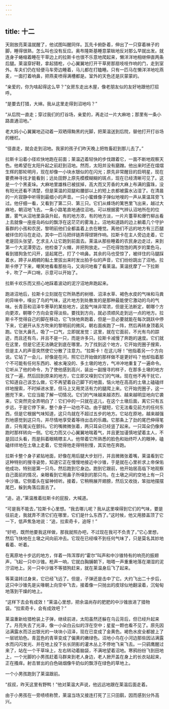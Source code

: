 ```yaml
---
---
---
```

title: 十二
---




天刚放亮莱温就醒了，他试图叫醒同伴。瓦先卡俯卧着，伸出了一只穿着袜子的脚，睡得很熟，怎么叫也没有反应。奥布隆斯基睡意蒙眬地反对那么早就出发。就连身子蜷缩着睡在干草边上的拉斯卡也很不乐意地爬起来，懒洋洋地相继伸直两条后腿。莱温穿好鞋，拿起猎枪，小心翼翼地打开干草房那扇吱吱作响的门，走到室外。车夫们仍在轻便马车旁边睡着，马儿都在打瞌睡。只有一匹马在懒洋洋地吃燕麦，一面打着响鼻，把燕麦喷得满槽都是。室外的天色还是灰蒙蒙的。

“亲爱的，你为啥起得这么早？”女房东走出木屋，像老朋友似的友好地跟他打招呼。

“是要去打猎，大婶。我从这里走得到沼地吗？”

“从后院一直走；穿过我们的打谷场，亲爱的，再走过一片大麻地；那里有一条小路直通沼地。”

老大妈小心翼翼地迈动着一双晒得黝黑的光脚，把莱温送到后院，替他打开打谷场的栅栏。

“径直走，就会走到沼地。我家的孩子们昨天晚上把牲畜赶到那儿去了。”

拉斯卡沿着小径欢快地跑在前面；莱温迈着轻快的步伐跟着它，一面不断地观察天色。他希望在太阳升起之前赶到沼地。然而，太阳并没有磨蹭。他出来时还在熠熠生辉的那轮明月，现在却像一小块水银似的在闪光；原先非常醒目的启明星，现在要费神寻找才能看到；远处田野上原先模模糊糊的斑点，现在已经清晰可见了。这是一个个黑麦垛。大麻地里雄株已被拔掉，高大而又芳香的大麻上布满的露珠，没有阳光还看不清楚，但是莱温的双腿和腰部以上的短上衣都被露水沾湿了。在清晨的一片寂静中听得到最细小的声音。一只小蜜蜂像子弹似地嗖的一声从莱温耳旁飞过。他仔细一看，又看到了第二只、第三只。它们从蜂场的篱笆里飞出来，越过大麻地，朝沼地飞去。一条小路笔直地通往沼地。可以根据雾气辨认沼地所在的位置，雾气从沼地里袅袅升起，有的地方浓，有的地方淡，一片片薹草和爆竹柳丛看上去就像一座座岛屿似的飘浮在这茫茫的雾海上。沼地和道路的边上躺着几个守护畜群的小孩和农民，黎明前他们全都盖着上衣在睡觉。离他们不远的地方有三匹腿被绊住的马在走动，其中一匹马把绊链弄得铿锵作响。拉斯卡在主人旁边走着，它老是回头张望，乞求主人让它跑到前面去。莱温从那些睡着的农民身边走过，来到第一个大泥潭旁边，他检查了火帽，并把狗放走。一匹吃得饱饱的两岁的栗色马，看到猎狗急忙闪开，竖起尾巴，打了个响鼻。其余的马也受惊了，被绊住的马腿踩着水，蹄子从稠稠的黏土里拔出来时发出拍手似的声音，它们纷纷跳出了沼地。拉斯卡停了下来，嘲笑地看看那些马，又询问地看了看莱温。莱温抚摩了一下拉斯卡，吹了一声口哨，示意可以开始了。

拉斯卡欢乐而又担心地踩着波动的泥泞沼地奔跑起来。

跑进沼地后，拉斯卡立刻就在它所熟悉的树根、沼泽水草、褐色水皮的气味和马粪的异味中，嗅出了鸟的气味，这片地方到处散发的是那种最能使它激动的鸟的气味。长青苔和沼泽牛蒡草的某些地方，这股气味非常浓，但是无法断定，朝哪个方向更浓，朝哪个方向会变得淡些。要找到方向，就必须顺风走到远一点的地方。拉斯卡不觉得自己的脚在移动，它飞快地奔跑着，但是一旦必要就能在每次跳跃中停下来，它避开从东方吹来的黎明前的微风，朝右面疾跑了一阵，然后再转身顶着风跑。它张大鼻孔，吸了一口气，立即就发觉：这里，就在它面前，不光有鸟的踪迹，而且还有鸟，并且不是一只，而是许多只。拉斯卡减慢了奔跑的速度。它们就在这里，但是它还无法确定到底在哪里。为了找到这个地方，它开始兜圈子搜索，但是主人的声音突然使它分散了注意力。“拉斯卡！在这儿呀！”他指着另一个方向说。它站了一会儿，好像是在问，照它已开始做的那样做不是更好吗？他却指着那个不可能有任何东西的、被水淹没的、多土墩的地方，气冲冲地重复了一遍命令。它听从了他的命令，为了使他感到高兴，装出一副搜寻的样子，在那多土墩的地方找了一遍，然后回到原来的地方，它立即又嗅到它们的气味。现在他不再干扰它，它知道自己该怎么做，它不再望着自己脚下的地面，恼火地在高高的土墩上磕磕绊绊地搜索，不时掉进水里，但马上又用灵活有力的腿爬上来。它开始兜圈子，这一圈兜下来，它应当能了解一切情况。它们的气味越来越浓烈、越来越明显地向它袭来，它突然完全弄明白了：它们中的一只就在这儿，在这个土墩后面，离它只有五步远，于是它停下来，整个身子一动也不动。由于腿短，它无法看见前方的任何东西，但是它根据气味知道，这只鸟就在不超过五步的地方。它站在原地，越来越强烈地感觉到这只鸟，并尽情地享受着等待出击的乐趣。它那条上了劲的尾巴伸得笔直，只有尾尖在颤抖。它的嘴微微张着，两只耳朵已经竖了起来。一只耳朵仍像奔跑时那样转向一侧。它吃力而又小心翼翼地喘着气，并且更加谨慎地望着主人，不是回过头看，而是斜着眼睛瞟主人。他带着它所熟悉的脸色和始终吓人的眼神，磕磕绊绊地在土墩上走着，它觉得他走得特别慢，其实他在奔跑。

拉斯卡整个身子紧贴地面，好像在用后腿大步划行，并且微微张着嘴，莱温看到它这种特别的搜寻姿势，知道它正在慢慢地接近中沙锥，于是就在心里祈求上帝保佑他成功，特别是第一只鸟，然后跑到它身边。跑到它跟前，他开始居高临下地观察自己面前的情况，亲眼看到它用鼻子所嗅到的那只鸟。在土墩之间的空地上有一只中沙锥。它侧着头在留神倾听。接着，它稍稍展开翅膀，然后又收拢，笨拙地摆摆尾巴，躲到角落后面去了。

“追，追，”莱温推着拉斯卡的屁股，大喊道。

“可是我不能去，”拉斯卡心里想。“我去哪儿呢？我从这里嗅得到它们的气味，要是往前走，我就弄不清它们在哪里，它们是什么东西了。”这时候，他又用膝盖顶了它一下，低声焦急地说：“追，拉索奇卡，追呀！”

“好吧，既然他要我这样做，那我就照办吧，不过现在我可不负责了，”它心里想，然后飞快地在土墩之间向前冲去。它现在已经嗅不到任何气味了，只是莫名其妙地看着、听着。

在离原地十步远的地方，伴着一阵浑厚的“霍尔”叫声和中沙锥特有的响亮的振翅声，飞起一只中沙锥。枪声一响，它就白胸脯朝下，啪嗒一声重重地落在潮湿的泥泞沼地上。另一只中沙锥不等猎狗赶来，就在莱温身后飞了起来。

等莱温转过身来，它已经飞远了。但是，子弹还是击中了它。大约飞出二十步后，这只中沙锥先是尖喙朝上向空中飞去，接着像一只抛出的皮球似地翻滚着，沉甸甸地落到干燥的地上。

“这样下去会有成效！”莱温心里想，把余温尚存的肥肥的中沙锥放进了猎物袋。“拉索奇卡，会有成效吧？”

莱温重新给猎枪装上子弹，继续前进，太阳虽然还躲在乌云背后，但已经升起来了。月亮失去了光泽，像一小朵白云似的浮在空中；星星一颗也看不见了。原先因沾满露水而泛出银光的一块块小沼泽，现在已变成了金黄色。褐色水皮全都披上了一层琥珀色。青蓝色的青草变成了偏黄的嫩绿色。沼地小鸟在小河边那些因沾满露水而闪闪发光、并在地上投下长长阴影的灌木丛上不停地飞来飞去。一只鹞鹰醒过来了，站在一个干草垛上，左右转动着脑袋，不满地望着沼地。寒鸦纷纷飞到田地上，一个光脚的小男孩赶着马群来到老人身边，老人掀开盖在身上的长衣站起来，正在搔痒。射击冒出的白色硝烟像牛奶似的飘浮在绿色的草地上。

一个小男孩跑到了莱温跟前。

“叔叔，昨天这里有野鸭！”他对莱温大声说，他远远地跟在莱温后面走着。

由于小男孩在一旁啧啧称赞，莱温当场又接连打死了三只田鹬，因而感到分外高兴。